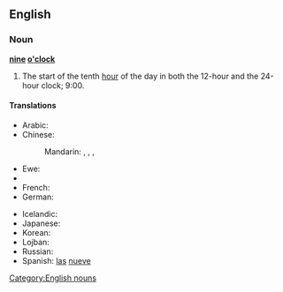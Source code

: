 ==English==

===Noun===
'''[[nine]] [[o'clock]]'''

# The start of the tenth [[hour]] of the day in both the 12-hour and the 24-hour clock; 9:00.

====Translations====
{{trans-top|the start of the tenth hour}}
* Arabic: {{t|ar|الساعة التاسعة|f|tr=al-sāʿa al-tāsiʿa|sc=Arab}}
* Chinese:
*: Mandarin: {{t|zh|九點鐘|sc=Hani}}, {{t|zh|九点钟|tr=jiǔ diǎn zhōng|sc=Hani}}, {{t|zh|九點|sc=Hani}}, {{t|zh|九点|tr=jiǔ diǎn|sc=Hani}}
* Ewe: {{tø|ee|ga asieke|n|xs=Ewe}}
* {{trreq|Finnish}}
* French: {{t|fr|neuf heures|f}}
* German: {{t|de|neun Uhr}}
{{trans-mid}}
* Icelandic: {{t-|is|klukkan níu}}
* Japanese: {{t|ja|九時|tr=[[くじ]], ku-ji|sc=Jpan}}
* Korean: {{t|ko|아홉시|tr=ahop-si|sc=Kore}}
* Lojban: {{t|jbo|socac.}}
* Russian: {{t|ru|девять часов|tr=dévjatʹ časóv|sc=Cyrl}}
* Spanish: [[las]] [[nueve]]
{{trans-bottom}}

[[Category:English nouns]]